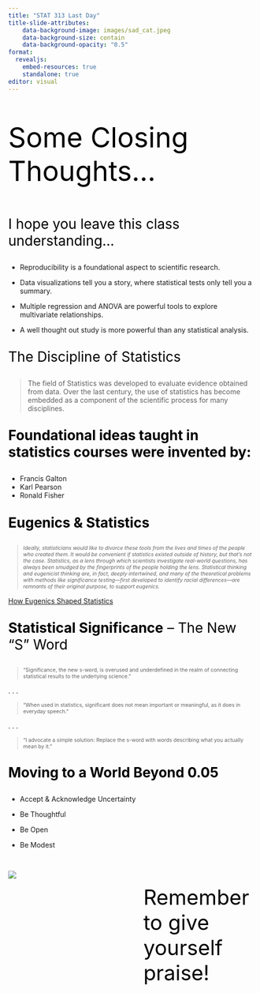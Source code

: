 ```yaml
---
title: "STAT 313 Last Day"
title-slide-attributes:
    data-background-image: images/sad_cat.jpeg
    data-background-size: contain
    data-background-opacity: "0.5"
format: 
  revealjs: 
    embed-resources: true
    standalone: true
editor: visual
---
```


##  {background-color="#0F4C81"}

::: {style="font-size: 4em; color: #000000;"}
Some Closing Thoughts...
:::

## 

::: {style="font-size: 2em; color: #000000;"}
I hope you leave this class understanding...
:::

-   Reproducibility is a foundational aspect to scientific research.

-   Data visualizations tell you a story, where statistical tests only tell you a summary.

-   Multiple regression and ANOVA are powerful tools to explore multivariate relationships.

-   A well thought out study is more powerful than any statistical analysis.

## 

::: {style="font-size: 2em; color: #000000;"}
The Discipline of Statistics
:::

> The field of Statistics was developed to evaluate evidence obtained from data. Over the last century, the use of statistics has become embedded as a component of the scientific process for many disciplines.

## 

::: {style="font-size: 2em; color: #000000;"}
**Foundational ideas taught in statistics courses were invented by:**
:::

-   Francis Galton
-   Karl Pearson
-   Ronald Fisher

## 

::: {style="font-size: 2em; color: #000000;"}
**Eugenics & Statistics**
:::

::: {style="font-size: 0.75em;"}
> *Ideally, statisticians would like to divorce these tools from the lives and times of the people who created them. It would be convenient if statistics existed outside of history, but that's not the case. Statistics, as a lens through which scientists investigate real-world questions, has always been smudged by the fingerprints of the people holding the lens. Statistical thinking and eugenicist thinking are, in fact, deeply intertwined, and many of the theoretical problems with methods like significance testing---first developed to identify racial differences---are remnants of their original purpose, to support eugenics.*
:::

[How Eugenics Shaped Statistics](https://nautil.us/issue/92/frontiers/how-eugenics-shaped-statistics)

## 

::: {style="font-size: 2em; color: #000000;"}
**Statistical Significance** -- The New "S" Word
:::

::: {style="font-size: 0.75em;"}
> "Significance, the new s-word, is overused and underdefined in the realm of connecting statistical results to the underlying science."
:::

. . .

::: {style="font-size: 0.75em;"}
> "When used in statistics, significant does not mean important or meaningful, as it does in everyday speech."
:::

. . .

::: {style="font-size: 0.75em;"}
> "I advocate a simple solution: Replace the s-word with words describing what you actually mean by it."
:::

## 

::: {style="font-size: 2em; color: #000000;"}
**Moving to a World Beyond 0.05**
:::

-   Accept & Acknowledge Uncertainty

-   Be Thoughtful

-   Be Open

-   Be Modest

## 

::: columns
::: {.column width="40%"}
![](images/happy-cat.webp)
:::

::: {.column width="5%"}
:::

::: {.column width="45%"}
::: {style="font-size: 3em; color: #000000;"}
Remember to give yourself praise!
:::
:::
:::
